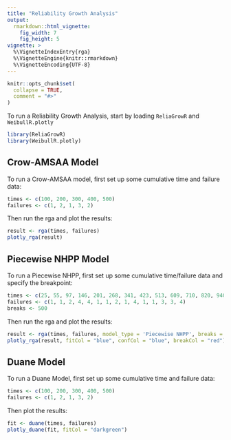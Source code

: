 ```yaml
---
title: "Reliability Growth Analysis"
output: 
  rmarkdown::html_vignette:
    fig_width: 7
    fig_height: 5
vignette: >
  %\VignetteIndexEntry{rga}
  %\VignetteEngine{knitr::rmarkdown}
  %\VignetteEncoding{UTF-8}
---
```


```r
knitr::opts_chunk$set(
  collapse = TRUE,
  comment = "#>"
)
```

To run a Reliability Growth Analysis, start by loading `ReliaGrowR` and `WeibullR.plotly`

```r
library(ReliaGrowR)
library(WeibullR.plotly)
```

## Crow-AMSAA Model

To run a Crow-AMSAA model, first set up some cumulative time and failure data:
```r
times <- c(100, 200, 300, 400, 500)
failures <- c(1, 2, 1, 3, 2)
```

Then run the rga and plot the results:
```r
result <- rga(times, failures)
plotly_rga(result)
```

## Piecewise NHPP Model

To run a Piecewise NHPP, first set up some cumulative time/failure data and specify the breakpoint:
```r
times <- c(25, 55, 97, 146, 201, 268, 341, 423, 513, 609, 710, 820, 940, 1072, 1217)
failures <- c(1, 1, 2, 4, 4, 1, 1, 2, 1, 4, 1, 1, 3, 3, 4)
breaks <- 500
```

Then run the rga and plot the results:
```r
result <- rga(times, failures, model_type = 'Piecewise NHPP', breaks = breaks)
plotly_rga(result, fitCol = "blue", confCol = "blue", breakCol = "red")
```

## Duane Model

To run a Duane Model, first set up some cumulative time and failure data:
```r
times <- c(100, 200, 300, 400, 500)
failures <- c(1, 2, 1, 3, 2)
```

Then plot the results:
```r
fit <- duane(times, failures)
plotly_duane(fit, fitCol = "darkgreen")
```

